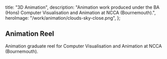   title: "3D Animation",
  description:
    "Animation work produced under the BA (Hons) Computer Visualisation and Animation at NCCA (Bournemouth).",
  heroImage: "/work/animation/clouds-sky-close.png",
};

## Animation Reel

Animation graduate reel for Computer Visualisation and Animation at NCCA (Bournemouth).
